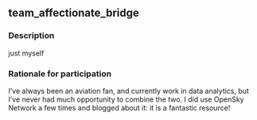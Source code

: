 ## team_affectionate_bridge

### Description
just myself

### Rationale for participation
I've always been an aviation fan, and currently work in data analytics, but I've never had much opportunity to combine the two. I did use OpenSky Network a few times and blogged about it: it is a fantastic resource!

